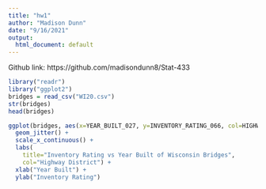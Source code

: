 ```yaml
---
title: "hw1"
author: "Madison Dunn"
date: "9/16/2021"
output:
  html_document: default
---
```


Github link: https://github.com/madisondunn8/Stat-433

```r
library("readr")
library("ggplot2")
bridges = read_csv("WI20.csv")
str(bridges)
head(bridges)

ggplot(bridges, aes(x=YEAR_BUILT_027, y=INVENTORY_RATING_066, col=HIGHWAY_DISTRICT_002)) +
  geom_jitter() +
  scale_x_continuous() +
  labs(
    title="Inventory Rating vs Year Built of Wisconsin Bridges",
    col="Highway District") +
  xlab("Year Built") +
  ylab("Inventory Rating")
```
